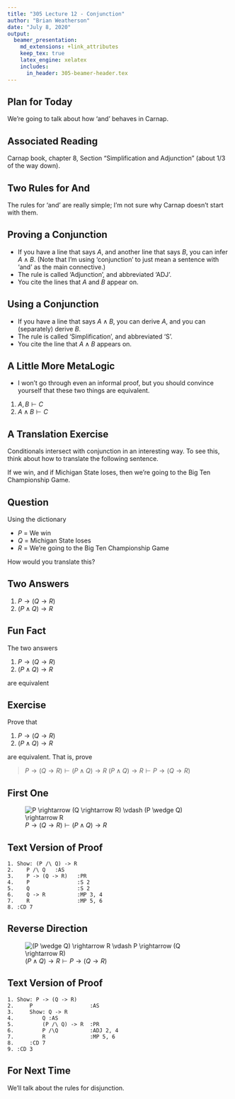 ```yaml
---
title: "305 Lecture 12 - Conjunction"
author: "Brian Weatherson"
date: "July 8, 2020"
output: 
  beamer_presentation:
    md_extensions: +link_attributes
    keep_tex: true
    latex_engine: xelatex
    includes:
      in_header: 305-beamer-header.tex
---
```


## Plan for Today

We're going to talk about how 'and' behaves in Carnap.

## Associated Reading

Carnap book, chapter 8, Section "Simplification and Adjunction" (about 1/3 of the way down).

## Two Rules for And

The rules for 'and' are really simple; I'm not sure why Carnap doesn't start with them.

## Proving a Conjunction

- If you have a line that says $A$, and another line that says $B$, you can infer $A \wedge B$. (Note that I'm using 'conjunction' to just mean a sentence with 'and' as the main connective.)
- The rule is called 'Adjunction', and abbreviated 'ADJ'.
- You cite the lines that $A$ and $B$ appear on.

## Using a Conjunction

- If you have a line that says $A \wedge B$, you can derive $A$, and you can (separately) derive $B$.
- The rule is called 'Simplification', and abbreviated 'S'.
- You cite the line that $A \wedge B$ appears on.

## A Little More MetaLogic

- I won't go through even an informal proof, but you should convince yourself that these two things are equivalent.

1. $A, B \vdash C$
2. $A \wedge B \vdash C$

## A Translation Exercise

Conditionals intersect with conjunction in an interesting way. To see this, think about how to translate the following sentence.

If we win, and if Michigan State loses, then we're going to the Big Ten Championship Game.

## Question

Using the dictionary

- $P$ = We win
- $Q$ = Michigan State loses
- $R$ = We're going to the Big Ten Championship Game

How would you translate this?

## Two Answers

1. $P \rightarrow (Q \rightarrow R)$
2. $(P \wedge Q) \rightarrow R$

## Fun Fact

The two answers

1. $P \rightarrow (Q \rightarrow R)$
2. $(P \wedge Q) \rightarrow R$

are equivalent

## Exercise

Prove that

1. $P \rightarrow (Q \rightarrow R)$
2. $(P \wedge Q) \rightarrow R$

are equivalent. That is, prove

> $P \rightarrow (Q \rightarrow R) \vdash (P \wedge Q) \rightarrow R$
> $(P \wedge Q) \rightarrow R \vdash P \rightarrow (Q \rightarrow R)$

## First One

![$P \rightarrow (Q \rightarrow R) \vdash (P \wedge Q) \rightarrow R$](../images/class05/Class-05-4.png)

## Text Version of Proof

```
1. Show: (P /\ Q) -> R
2.    P /\ Q   :AS
3.    P -> (Q -> R)   :PR
4.    P               :S 2
5.    Q               :S 2
6.    Q -> R          :MP 3, 4
7.    R               :MP 5, 6
8. :CD 7
```

## Reverse Direction

![$(P \wedge Q) \rightarrow R \vdash P \rightarrow (Q \rightarrow R)$](../images/class05/Class-05-3.png)

## Text Version of Proof

```
1. Show: P -> (Q -> R)
2.     P                  :AS
3.     Show: Q -> R
4.         Q :AS
5.         (P /\ Q) -> R  :PR
6.         P /\Q          :ADJ 2, 4
7.         R              :MP 5, 6
8.     :CD 7
9. :CD 3
```

## For Next Time

We'll talk about the rules for disjunction.

